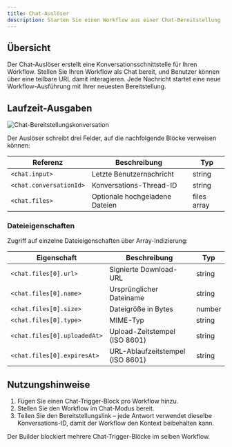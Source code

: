 ```yaml
---
title: Chat-Auslöser
description: Starten Sie einen Workflow aus einer Chat-Bereitstellung
---
```



## Übersicht

Der Chat-Auslöser erstellt eine Konversationsschnittstelle für Ihren Workflow. Stellen Sie Ihren Workflow als Chat bereit, und Benutzer können über eine teilbare URL damit interagieren. Jede Nachricht startet eine neue Workflow-Ausführung mit Ihrer neuesten Bereitstellung.

## Laufzeit-Ausgaben

<div className='flex justify-center my-6'>
  <Image
    src='/static/triggers/chat-trigger-light.png'
    alt='Chat-Bereitstellungskonversation'
    width={400}
    height={250}
    className='rounded-xl border border-border shadow-sm'
  />
</div>

Der Auslöser schreibt drei Felder, auf die nachfolgende Blöcke verweisen können:

| Referenz | Beschreibung | Typ |
|-----------|-------------|------|
| `<chat.input>` | Letzte Benutzernachricht | string |
| `<chat.conversationId>` | Konversations-Thread-ID | string |
| `<chat.files>` | Optionale hochgeladene Dateien | files array |

### Dateieigenschaften

Zugriff auf einzelne Dateieigenschaften über Array-Indizierung:

| Eigenschaft | Beschreibung | Typ |
|----------|-------------|------|
| `<chat.files[0].url>` | Signierte Download-URL | string |
| `<chat.files[0].name>` | Ursprünglicher Dateiname | string |
| `<chat.files[0].size>` | Dateigröße in Bytes | number |
| `<chat.files[0].type>` | MIME-Typ | string |
| `<chat.files[0].uploadedAt>` | Upload-Zeitstempel (ISO 8601) | string |
| `<chat.files[0].expiresAt>` | URL-Ablaufzeitstempel (ISO 8601) | string |

## Nutzungshinweise

1. Fügen Sie einen Chat-Trigger-Block pro Workflow hinzu.
2. Stellen Sie den Workflow im Chat-Modus bereit.
3. Teilen Sie den Bereitstellungslink – jede Antwort verwendet dieselbe Konversations-ID, damit der Workflow den Kontext beibehalten kann.

<Callout type="info">
Der Builder blockiert mehrere Chat-Trigger-Blöcke im selben Workflow.
</Callout>

